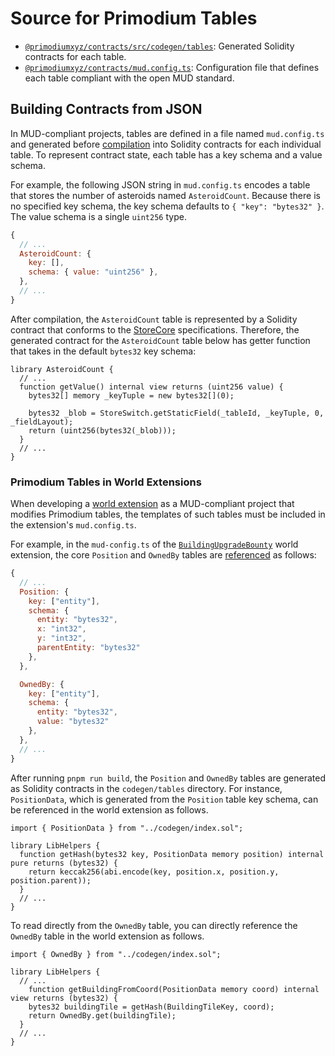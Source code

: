 # Source for Primodium Tables

- [`@primodiumxyz/contracts/src/codegen/tables`](https://github.com/primodiumxyz/contracts/blob/main/src/codegen/tables):
  Generated Solidity contracts for each table.
- [`@primodiumxyz/contracts/mud.config.ts`](https://github.com/primodiumxyz/primodium/blob/main/packages/contracts/mud.config.ts):
  Configuration file that defines each table compliant with the open MUD
  standard.

## Building Contracts from JSON

In MUD-compliant projects, tables are defined in a file named `mud.config.ts`
and generated before
[compilation](https://mud.dev/templates/typescript/contracts#mudconfigts) into
Solidity contracts for each individual table. To represent contract state, each
table has a key schema and a value schema.

For example, the following JSON string in `mud.config.ts` encodes a table that
stores the number of asteroids named `AsteroidCount`. Because there is no
specified key schema, the key schema defaults to `{ "key": "bytes32" }`. The
value schema is a single `uint256` type.

```js filename="@primodiumxyz/contracts/mud.config.ts" showLineNumbers
{
  // ...
  AsteroidCount: {
    key: [],
    schema: { value: "uint256" },
  },
  // ...
}
```

After compilation, the `AsteroidCount` table is represented by a Solidity
contract that conforms to the
[StoreCore](https://mud.dev/store/reference/store-core) specifications.
Therefore, the generated contract for the `AsteroidCount` table below has getter
function that takes in the default `bytes32` key schema:

```solidity copy filename="@primodiumxyz/contracts/src/codegen/tables/AsteroidCount.sol" showLineNumbers {4}
library AsteroidCount {
  // ...
  function getValue() internal view returns (uint256 value) {
    bytes32[] memory _keyTuple = new bytes32[](0);

    bytes32 _blob = StoreSwitch.getStaticField(_tableId, _keyTuple, 0, _fieldLayout);
    return (uint256(bytes32(_blob)));
  }
  // ...
}
```

### Primodium Tables in World Extensions

When developing a [world extension](../world-extension.mdx) as a MUD-compliant
project that modifies Primodium tables, the templates of such tables must be
included in the extension's `mud.config.ts`.

For example, in the `mud-config.ts` of the
[`BuildingUpgradeBounty`](../world-extension/examples.mdx) world extension, the
core `Position` and `OwnedBy` tables are
[referenced](https://github.com/primodiumxyz/developer/blob/bca59e31bce35ce3b9feada4ee42b0259b5e371a/examples/BuildingUpgradeBounty/packages/contracts/mud.config.ts#L21-L35)
as follows:

```js copy filename="examples/BuildingUpgradeBounty/packages/contracts/mud.config.ts#L21-L35" showLineNumbers
{
  // ...
  Position: {
    key: ["entity"],
    schema: {
      entity: "bytes32",
      x: "int32",
      y: "int32",
      parentEntity: "bytes32"
    },
  },

  OwnedBy: {
    key: ["entity"],
    schema: {
      entity: "bytes32",
      value: "bytes32"
    },
  },
  // ...
}
```

After running `pnpm run build`, the `Position` and `OwnedBy` tables are
generated as Solidity contracts in the `codegen/tables` directory. For instance,
`PositionData`, which is generated from the `Position` table key schema, can be
referenced in the world extension as follows.

```solidity copy filename="examples/BuildingUpgradeBounty/packages/contracts/src/libraries/LibHelpers.sol" showLineNumbers {1,4}
import { PositionData } from "../codegen/index.sol";

library LibHelpers {
  function getHash(bytes32 key, PositionData memory position) internal pure returns (bytes32) {
    return keccak256(abi.encode(key, position.x, position.y, position.parent));
  }
  // ...
}
```

To read directly from the `OwnedBy` table, you can directly reference the
`OwnedBy` table in the world extension as follows.

```solidity copy filename="examples/BuildingUpgradeBounty/packages/contracts/src/libraries/LibHelpers.sol" showLineNumbers {1,7}
import { OwnedBy } from "../codegen/index.sol";

library LibHelpers {
  // ...
    function getBuildingFromCoord(PositionData memory coord) internal view returns (bytes32) {
    bytes32 buildingTile = getHash(BuildingTileKey, coord);
    return OwnedBy.get(buildingTile);
  }
  // ...
}
```
